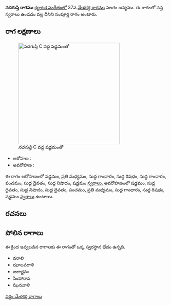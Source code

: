 {{Infobox ragam
	| name          	= నదగుప్తి
	| synonym	    	= 
	| mela          	= 
	| chakra        	= 
	| janaka        	= 
	| type          	= సంపూర్ణ
	| arohanam      	= {{svaraC|S|M2|G1|R1|G1|P|D1|N1|S'}} 
	| avarohanam    	= {{svaraC|S'|D1|N1|D1|P|M2|G1|R1|S}}
	| jeeva         	=
	| chhaya        	=
	| nyasa         	=
	| vishesha      	= 
	| equivalent  		= 
}}
{{కర్ణాటక సంగీత రాగాలు}}
'''నదగుప్తి రాగము''' [[కర్ణాటక సంగీతం]]లో 37వ [[మేళకర్త రాగము]] సలగం జన్యము.  ఈ రాగంలో సప్త స్వరాలు ఉండడం వల్ల దీనిని సంపూర్ణ రాగం అంటారు.


==రాగ లక్షణాలు==
[[Image:nadagupti_kb2wiki.png|thumb|right|316px|''నదగుప్తి'' C వద్ద షడ్జమంతో]]

* ఆరోహణ : {{svaraC|S|M2|G1|R1|G1|P|D1|N1|S'}} 
* అవరోహణ : {{svaraC|S'|D1|N1|D1|P|M2|G1|R1|S}}

ఈ రాగం ఆరోహణంలో షడ్జమం, ప్రతి మధ్యమం, సుద్ద  గాంధారం, సుద్ద  రిషభం, సుద్ద  గాంధారం, పంచమం, సుద్ద దైవతం, సుద్ద నిషాదం, షడ్జమం [[స్వరాలు]], అవరోహణంలో షడ్జమం, సుద్ద దైవతం, సుద్ద నిషాదం, సుద్ద దైవతం, పంచమం, ప్రతి మధ్యమం, సుద్ద  గాంధారం, సుద్ద  రిషభం, షడ్జమం [[స్వరాలు]] ఉంటాయి.

==రచనలు==



==పోలిన రాగాలు==
ఈ క్రింద ఇవ్వబడిన రాగాలకు ఈ రాగంతో ఒక్క స్వరస్థాన భేదం ఉన్నది.
* వరాలి
* ఝాలవరాళి
* జలార్ణవం
* సింహారావ
* ఝినవాళి



[[వర్గం:మేళకర్త రాగాలు]]